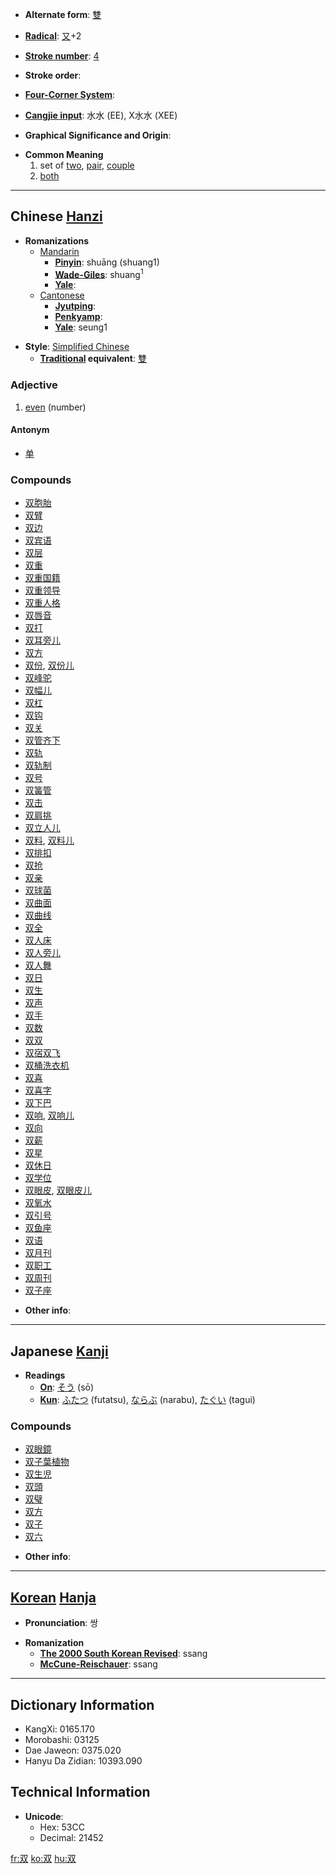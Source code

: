 * '''Alternate form''': [[雙]]

* '''[[Wiktionary:Chinese radical index| Radical]]''': [[Wiktionary:Chinese radical index 又|又]]+2

* '''[[Wiktionary:Chinese total strokes index|Stroke number]]''': [[Wiktionary:Chinese total strokes index 4|4]]

* '''Stroke order''': 

* '''[[Wiktionary:Chinese four corner index|Four-Corner System]]''': 

* '''[[Wiktionary:Chinese Cangjie index|Cangjie input]]''': 水水 (EE), X水水 (XEE)

* '''Graphical Significance and Origin''': 

* '''Common Meaning'''
*# set of [[two]], [[pair]], [[couple]]
*# [[both]]


----

== Chinese [[Hanzi]] ==

* '''Romanizations'''
** [[Mandarin]]
*** '''[[Pinyin]]''': shuāng (shuang1)
*** '''[[Wade-Giles]]''': shuang<sup>1</sup>
*** '''[[Yale]]''': 
**[[Cantonese]]
***'''[[Jyutping]]''':
***'''[[Penkyamp]]''': 
***'''[[Yale]]''': seung1

* '''Style''': [[Simplified Chinese]] 
** '''[[Traditional Chinese|Traditional]] equivalent''': [[雙]]


===Adjective===

# [[even]] (number)

====Antonym====
*[[单]]

===Compounds===
*[[双胞胎]]
*[[双臂]]
*[[双边]]
*[[双宾语]]
*[[双层]]
*[[双重]]
*[[双重国籍]]
*[[双重领导]]
*[[双重人格]]
*[[双唇音]]
*[[双打]]
*[[双耳旁儿]]
*[[双方]]
*[[双份]], [[双份儿]]
*[[双峰驼]]
*[[双幅儿]]
*[[双杠]]
*[[双钩]]
*[[双关]]
*[[双管齐下]]
*[[双轨]]
*[[双轨制]]
*[[双号]]
*[[双簧管]]
*[[双击]]
*[[双肩挑]]
*[[双立人儿]]
*[[双料]], [[双料儿]]
*[[双排扣]]
*[[双抢]]
*[[双亲]]
*[[双球菌]]
*[[双曲面]]
*[[双曲线]]
*[[双全]]
*[[双人床]]
*[[双人旁儿]]
*[[双人舞]]
*[[双日]]
*[[双生]]
*[[双声]]
*[[双手]]
*[[双数]]
*[[双双]]
*[[双宿双飞]]
*[[双桶洗衣机]]
*[[双喜]]
*[[双喜字]]
*[[双下巴]]
*[[双响]], [[双响儿]]
*[[双向]]
*[[双薪]]
*[[双星]]
*[[双休日]]
*[[双学位]]
*[[双眼皮]], [[双眼皮儿]]
*[[双氧水]]
*[[双引号]]
*[[双鱼座]]
*[[双语]]
*[[双月刊]]
*[[双职工]]
*[[双周刊]]
*[[双子座]]

* '''Other info''': 

----

== Japanese [[Kanji]] ==

* '''Readings'''
** '''[[On]]''': [[そう]] (sō)
** '''[[Kun]]''': [[ふたつ]] (futatsu), [[ならぶ]] (narabu), [[たぐい]] (tagui)

===Compounds===
*[[双眼鏡]]
*[[双子葉植物]]
*[[双生児]]
*[[双頭]]
*[[双璧]]
*[[双方]]
*[[双子]]
*[[双六]]

* '''Other info''':  

----

== [[Korean]] [[Hanja]] ==

* '''Pronunciation''': 쌍

* '''Romanization'''
** '''[[The 2000 South Korean Revised Romanization|The 2000 South Korean Revised]]''': ssang
** '''[[McCune-Reischauer]]''': ssang

----

== Dictionary Information ==

* KangXi: 0165.170
* Morobashi: 03125
* Dae Jaweon: 0375.020
* Hanyu Da Zidian: 10393.090

== Technical Information ==

* '''Unicode''':
** Hex: 53CC
** Decimal: 21452

[[fr:双]]
[[ko:双]]
[[hu:双]]